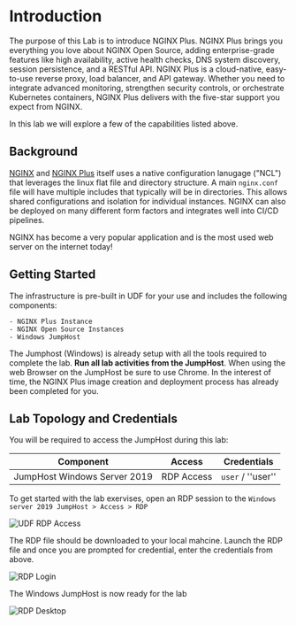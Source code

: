 # Introduction

The purpose of this Lab is to introduce NGINX Plus. NGINX Plus brings you
everything you love about NGINX Open Source, adding enterprise-grade features
like high availability, active health checks, DNS system discovery, session
persistence, and a RESTful API. NGINX Plus is a cloud-native, easy-to-use
reverse proxy, load balancer, and API gateway. Whether you need to integrate
advanced monitoring, strengthen security controls, or orchestrate Kubernetes
containers, NGINX Plus delivers with the five-star support you expect from NGINX.

In this lab we will explore a few of the capabilities listed above.

## Background

[NGINX](https://nginx.org/en) and [NGINX 
Plus](https://www.nginx.com/products/nginx) itself uses a native 
configuration lanugage ("NCL") that leverages the linux flat file 
and directory structure.  A main `nginx.conf` file will have 
multiple includes that typically will be in directories.  This allows 
shared configurations and isolation for individual instances. NGINX 
can also be deployed on many different form factors and integrates 
well into CI/CD pipelines.

NGINX has become a very popular application and is the most used web server 
on the internet today!

## Getting Started

The infrastructure is pre-built in UDF for your use and includes the following
components:

    - NGINX Plus Instance
    - NGINX Open Source Instances
    - Windows JumpHost

The Jumphost (Windows) is already setup with all the tools required to complete
the lab. **Run all lab activities from the JumpHost**. When using the web Browser
on the JumpHost be sure to use Chrome. In the interest of time, the NGINX Plus
image creation and deployment process has already been completed for you.

## Lab Topology and Credentials

You will be required to access the JumpHost during this lab:

| Component                     | Access            | Credentials          |
| ----------------------------- | ----------------- | -------------------- |
| JumpHost Windows Server 2019  | RDP Access        | ``user`` /  ''user'' |

To get started with the lab exervises, open an RDP session to the ``Windows
server 2019 JumpHost > Access > RDP``

![UDF RDP Access](https://github.com/f5devcentral/f5-agility-labs-nginx/raw/develop/docs/class1/images/rdp_jumphost.png)

The RDP file should be downloaded to your local mahcine. Launch the RDP file and
once you are prompted for credential, enter the credentials from above.

![RDP Login](https://github.com/f5devcentral/f5-agility-labs-nginx/raw/develop/docs/class1/images/rdp_credentials_jumphost.png)

The Windows JumpHost is now ready for the lab

![RDP Desktop](https://github.com/f5devcentral/f5-agility-labs-nginx/raw/develop/docs/class1/images/lab_desktop.png)